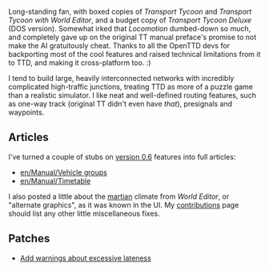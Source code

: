Long-standing fan, with boxed copies of ''Transport Tycoon'' and ''Transport Tycoon with World Editor'', and a budget copy of ''Transport Tycoon Deluxe'' (DOS version). Somewhat irked that ''Locomotion'' dumbed-down so much, and completely gave up on the original TT manual preface's promise to not make the AI gratuitously cheat. Thanks to all the OpenTTD devs for backporting most of the cool features and raised technical limitations from it to TTD, and making it cross-platform too. :)

I tend to build large, heavily interconnected networks with incredibly complicated high-traffic junctions, treating TTD as more of a puzzle game than a realistic simulator. I like neat and well-defined routing features, such as one-way track (original TT didn't even have ''that''), presignals and waypoints.

== Articles ==
I've turned a couple of stubs on [[en/Archive/OpenTTD/OpenTTD 0.6.0|version 0.6]] features into full articles:
* [[en/Manual/Vehicle groups]]
* [[en/Manual/Timetable]]
I also posted a little about the [[en/Manual/Climates#mars|martian]] climate from ''World Editor'', or "alternate graphics", as it was known in the UI. My [http://wiki.openttd.org/index.php/Special:Contributions/LionsPhil contributions] page should list any other little miscellaneous fixes.

== Patches ==
* [http://bugs.openttd.org/task/1957 Add warnings about excessive lateness]